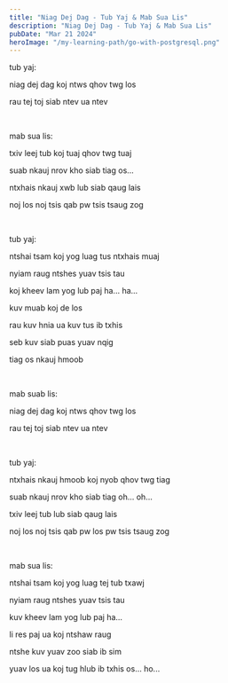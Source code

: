 ```yaml
---
title: "Niag Dej Dag - Tub Yaj & Mab Sua Lis"
description: "Niag Dej Dag - Tub Yaj & Mab Sua Lis"
pubDate: "Mar 21 2024"
heroImage: "/my-learning-path/go-with-postgresql.png"
---
```


tub yaj:

niag dej dag koj ntws qhov twg los

rau tej toj siab ntev ua ntev

<br />

mab sua lis:

txiv leej tub koj tuaj qhov twg tuaj

suab nkauj nrov kho siab tiag os...

ntxhais nkauj xwb lub siab qaug lais

noj los noj tsis qab pw tsis tsaug zog

<br />

tub yaj:

ntshai tsam koj yog luag tus ntxhais muaj

nyiam raug ntshes yuav tsis tau

koj kheev lam yog lub paj ha... ha...

kuv muab koj de los

rau kuv hnia ua kuv tus ib txhis

seb kuv siab puas yuav nqig

tiag os nkauj hmoob

<br />

mab suab lis:

niag dej dag koj ntws qhov twg los

rau tej toj siab ntev ua ntev

<br />

tub yaj:

ntxhais nkauj hmoob koj nyob qhov twg tiag

suab nkauj nrov kho siab tiag oh... oh...

txiv leej tub lub siab qaug lais

noj los noj tsis qab pw los pw tsis tsaug zog

<br />

mab sua lis:

ntshai tsam koj yog luag tej tub txawj

nyiam raug ntshes yuav tsis tau

kuv kheev lam yog lub paj ha...

li res paj ua koj ntshaw raug

ntshe kuv yuav zoo siab ib sim

yuav los ua koj tug hlub ib txhis os... ho...
